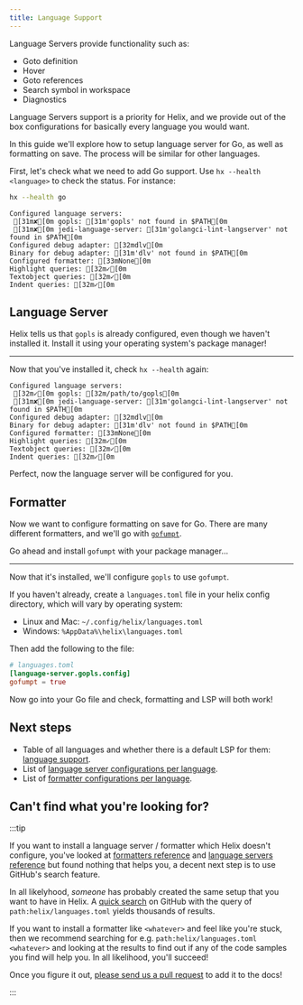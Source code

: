 ```yaml
---
title: Language Support
---
```


Language Servers provide functionality such as:

- Goto definition
- Hover
- Goto references
- Search symbol in workspace
- Diagnostics

Language Servers support is a priority for Helix, and we provide out of the box configurations for basically every language you would want.

In this guide we'll explore how to setup language server for Go, as well as formatting on save. The process will be similar for other languages.

First, let's check what we need to add Go support. Use `hx --health <language>` to check the status. For instance:

```sh
hx --health go
```

```ansi
Configured language servers:
 [31m✘[0m gopls: [31m'gopls' not found in $PATH[0m
 [31m✘[0m jedi-language-server: [31m'golangci-lint-langserver' not found in $PATH[0m
Configured debug adapter: [32mdlv[0m
Binary for debug adapter: [31m'dlv' not found in $PATH[0m
Configured formatter: [33mNone[0m
Highlight queries: [32m✓[0m
Textobject queries: [32m✓[0m
Indent queries: [32m✓[0m
```

## Language Server

Helix tells us that `gopls` is already configured, even though we haven't installed it. Install it using your operating system's package manager!

---

Now that you've installed it, check `hx --health` again:

```ansi
Configured language servers:
 [32m✓[0m gopls: [32m/path/to/gopls[0m
 [31m✘[0m jedi-language-server: [31m'golangci-lint-langserver' not found in $PATH[0m
Configured debug adapter: [32mdlv[0m
Binary for debug adapter: [31m'dlv' not found in $PATH[0m
Configured formatter: [33mNone[0m
Highlight queries: [32m✓[0m
Textobject queries: [32m✓[0m
Indent queries: [32m✓[0m
```

Perfect, now the language server will be configured for you.

## Formatter

Now we want to configure formatting on save for Go. There are many different formatters, and we'll go with [`gofumpt`](https://github.com/mvdan/gofumpt).

Go ahead and install `gofumpt` with your package manager...

---

Now that it's installed, we'll configure `gopls` to use `gofumpt`.

If you haven't already, create a `languages.toml` file in your helix config directory, which will vary by operating system:

- Linux and Mac: `~/.config/helix/languages.toml`
- Windows: `%AppData%\helix\languages.toml`

Then add the following to the file:

```toml
# languages.toml
[language-server.gopls.config]
gofumpt = true
```

Now go into your Go file and check, formatting and LSP will both work!

## Next steps

- Table of all languages and whether there is a default LSP for them: [language support](/help/language-defaults).
- List of [language server configurations per language](/reference/language-servers).
- List of [formatter configurations per language](/reference/formatters).

## Can't find what you're looking for?

:::tip

If you want to install a language server / formatter which Helix doesn't configure, you've looked at [formatters reference](/reference/formatters) and [language servers reference](/configuration/languages) but found nothing that helps you, a decent next step is to use GitHub's search feature.

In all likelyhood, _someone_ has probably created the same setup that you want to have in Helix. A [quick search](https://github.com/search?q=path%3Ahelix%2Flanguages.toml&type=code) on GitHub with the query of `path:helix/languages.toml` yields thousands of results.

If you want to install a formatter like `<whatever>` and feel like you're stuck, then we recommend searching for e.g. `path:helix/languages.toml <whatever>` and looking at the results to find out if any of the code samples you find will help you. In all likelihood, you'll succeed!

Once you figure it out, [please send us a pull request](https://github.com/helix-editor/helix/compare) to add it to the docs!

:::
